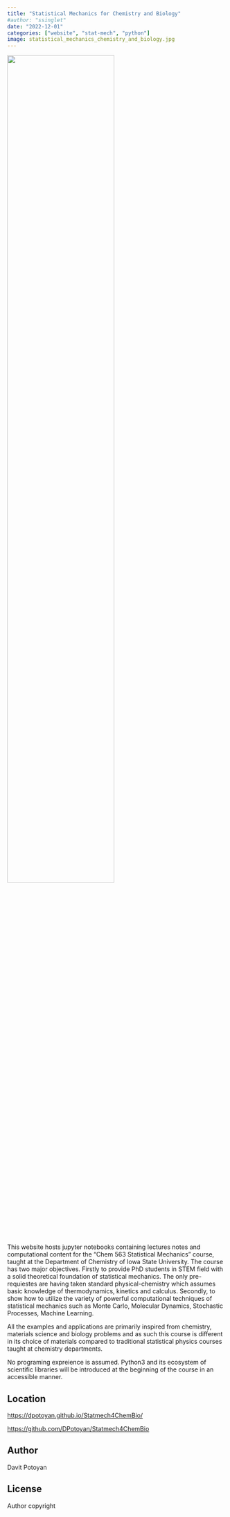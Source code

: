 ```yaml
---
title: "Statistical Mechanics for Chemistry and Biology"
#author: "ssinglet"
date: "2022-12-01"
categories: ["website", "stat-mech", "python"]
image: statistical_mechanics_chemistry_and_biology.jpg
---
```


![](statistical_mechanics_chemistry_and_biology.jpg){width="70%"}

This website hosts jupyter notebooks containing lectures notes and computational content for the “Chem 563 Statistical Mechanics” course, taught at the Department of Chemistry of Iowa State University. The course has two major objectives. Firstly to provide PhD students in STEM field with a solid theoretical foundation of statistical mechanics. The only pre-requiestes are having taken standard physical-chemistry which assumes basic knowledge of thermodynamics, kinetics and calculus.  Secondly, to show how to utilize the variety of powerful computational techniques of statistical mechanics such as Monte Carlo, Molecular Dynamics, Stochastic Processes, Machine Learning.

All the examples and applications are primarily inspired from chemistry, materials science and biology problems and as such this course is different in its choice of materials compared to traditional statistical physics courses taught at chemistry departments.

No programing expreience is assumed. Python3 and its ecosystem of scientific libraries will be introduced at the beginning of the course in an accessible manner.


## Location {#location}

<https://dpotoyan.github.io/Statmech4ChemBio/>

<https://github.com/DPotoyan/Statmech4ChemBio>


## Author {#author}

Davit Potoyan


## License {#license}

Author copyright

